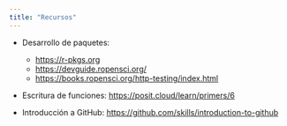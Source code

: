 ```yaml
---
title: "Recursos"
---
```


- Desarrollo de paquetes: 
  - <https://r-pkgs.org>
  - <https://devguide.ropensci.org/>
  - <https://books.ropensci.org/http-testing/index.html>

- Escritura de funciones: <https://posit.cloud/learn/primers/6>

- Introducción a GitHub: <https://github.com/skills/introduction-to-github>
